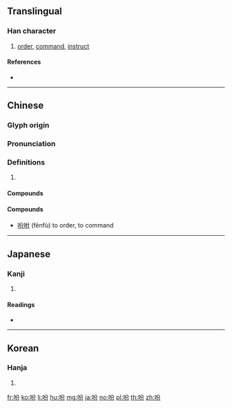 ==Translingual==

===Han character===
{{Han char|rn=30|rad=口|as=04|sn=7|four=68027|canj=RCSH|ids=⿰口分}}

# [[order]], [[command]], [[instruct]]

====References====
* {{Han ref|kx=0178.110|dkj=03347|dj=0395.160|hdz=10592.030|uh=5429|ud=21545|bh=A768|bd=42856}}

----

==Chinese==
{{zh-forms}}

===Glyph origin===
{{Han etym}}

===Pronunciation===
{{zh-pron
|m=fēn
|c=fan1
|mc=
|oc=y
|cat=
}}

===Definitions===
{{zh-hanzi}}

# {{rfdef|zh}}

====Compounds====
{{zh-der|吩咐}}

====Compounds====
* [[吩咐]] (fēnfù) to order, to command

----

==Japanese==

===Kanji===
{{ja-kanji|grade=|rs=口04}}

# {{defn|lang=ja|sort=口04}}

====Readings====
* {{ja-readings|on=[[ふん]] (fun)|kun=[[ふく]] (fuku)}}

----

==Korean==

===Hanja===
{{ko-hanja|hangeul=분|rv=bun|mr=pun}}

# {{defn|lang=ko|sort=口04}}

[[fr:吩]]
[[ko:吩]]
[[li:吩]]
[[hu:吩]]
[[mg:吩]]
[[ja:吩]]
[[no:吩]]
[[pl:吩]]
[[th:吩]]
[[zh:吩]]